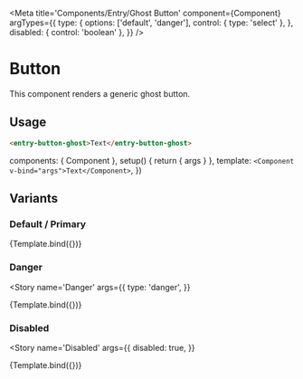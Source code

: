 
<Meta
  title='Components/Entry/Ghost Button'
  component={Component}
  argTypes={{
    type: {
      options: ['default', 'danger'],
      control: { type: 'select' },
    },
    disabled: { control: 'boolean' },
  }}
/>

# Button

This component renders a generic ghost button.

## Usage

```html
<entry-button-ghost>Text</entry-button-ghost>
```

  components: { Component },
  setup() {
    return { args }
  },
  template: `<Component v-bind="args">Text</Component>`,
})

## Variants

### Default / Primary

<Story name='Default'>{Template.bind({})}</Story>

### Danger

<Story
  name='Danger'
  args={{
    type: 'danger',
  }}
>
  {Template.bind({})}
</Story>

### Disabled

<Story
  name='Disabled'
  args={{
    disabled: true,
  }}
>
  {Template.bind({})}
</Story>
